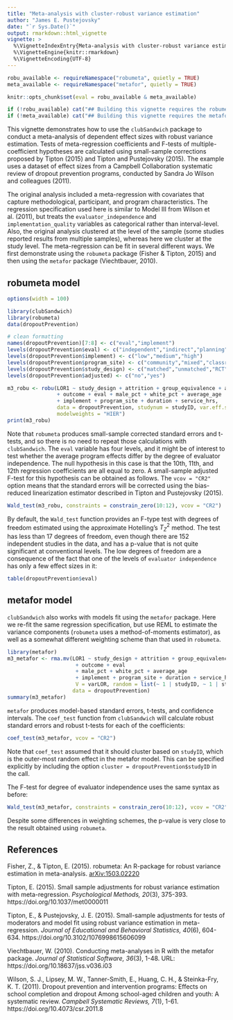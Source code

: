 ```yaml
---
title: "Meta-analysis with cluster-robust variance estimation"
author: "James E. Pustejovsky"
date: "`r Sys.Date()`"
output: rmarkdown::html_vignette
vignette: >
  %\VignetteIndexEntry{Meta-analysis with cluster-robust variance estimation}
  %\VignetteEngine{knitr::rmarkdown}
  %\VignetteEncoding{UTF-8}
---
```


```r
robu_available <- requireNamespace("robumeta", quietly = TRUE) 
meta_available <- requireNamespace("metafor", quietly = TRUE)

knitr::opts_chunk$set(eval = robu_available & meta_available)

if (!robu_available) cat("## Building this vignette requires the robumeta package. Please install it. {-} \n")
if (!meta_available) cat("## Building this vignette requires the metafor package. Please install it. {-} \n")
```

This vignette demonstrates how to use the `clubSandwich` package to conduct a meta-analysis of dependent effect sizes with robust variance estimation. 
Tests of meta-regression coefficients and F-tests of multiple-coefficient hypotheses are calculated using small-sample corrections proposed by Tipton (2015) and Tipton and Pustejovsky (2015). 
The example uses a dataset of effect sizes from a Campbell Collaboration systematic review of dropout prevention programs, conducted by Sandra Jo Wilson and colleagues (2011).

The original analysis included a meta-regression with covariates that capture methodological, participant, and program characteristics. 
The regression specification used here is similar to Model III from Wilson et al. (2011), but treats the `evaluator_independence` and `implementation_quality` variables as categorical rather than interval-level. 
Also, the original analysis clustered at the level of the sample (some studies reported results from multiple samples), whereas here we cluster at the study level. 
The meta-regression can be fit in several different ways. We first demonstrate using the `robumeta` package (Fisher & Tipton, 2015) and then using the `metafor` package (Viechtbauer, 2010).

## robumeta model

```r
options(width = 100)
```

```r
library(clubSandwich)
library(robumeta)
data(dropoutPrevention)

# clean formatting
names(dropoutPrevention)[7:8] <- c("eval","implement")
levels(dropoutPrevention$eval) <- c("independent","indirect","planning","delivery")
levels(dropoutPrevention$implement) <- c("low","medium","high")
levels(dropoutPrevention$program_site) <- c("community","mixed","classroom","school")
levels(dropoutPrevention$study_design) <- c("matched","unmatched","RCT")
levels(dropoutPrevention$adjusted) <- c("no","yes")

m3_robu <- robu(LOR1 ~ study_design + attrition + group_equivalence + adjusted
                + outcome + eval + male_pct + white_pct + average_age
                + implement + program_site + duration + service_hrs, 
                data = dropoutPrevention, studynum = studyID, var.eff.size = varLOR, 
                modelweights = "HIER")
print(m3_robu)
```

Note that `robumeta` produces small-sample corrected standard errors and t-tests, and so there is no need to repeat those calculations with `clubSandwich`. 
The `eval` variable has four levels, and it might be of interest to test whether the average program effects differ by the degree of evaluator independence. 
The null hypothesis in this case is that the 10th, 11th, and 12th regression coefficients are all equal to zero. 
A small-sample adjusted F-test for this hypothesis can be obtained as follows. 
The `vcov = "CR2"` option means that the standard errors will be corrected using the bias-reduced linearization estimator described in Tipton and Pustejovsky (2015).

```r
Wald_test(m3_robu, constraints = constrain_zero(10:12), vcov = "CR2")
```

By default, the `Wald_test` function provides an F-type test with degrees of freedom estimated using the approximate Hotelling's $T^2_Z$ method. The test has less than 17 degrees of freedom, even though there are 152 independent studies in the data, and has a p-value that is not quite significant at conventional levels. The low degrees of freedom are a consequence of the fact that one of the levels of `evaluator independence` has only a few effect sizes in it:

```r
table(dropoutPrevention$eval)
```

## metafor model

`clubSandwich` also works with models fit using the `metafor` package. Here we re-fit the same regression specification, but use REML to estimate the variance components (`robumeta` uses a method-of-moments estimator), as well as a somewhat different weighting scheme than that used in `robumeta`. 

```r
library(metafor)
m3_metafor <- rma.mv(LOR1 ~ study_design + attrition + group_equivalence + adjusted
                      + outcome + eval
                      + male_pct + white_pct + average_age
                      + implement + program_site + duration + service_hrs, 
                      V = varLOR, random = list(~ 1 | studyID, ~ 1 | studySample),
                     data = dropoutPrevention)
summary(m3_metafor)
```

`metafor` produces model-based standard errors, t-tests, and confidence intervals. The `coef_test` function from `clubSandwich` will calculate robust standard errors and robust t-tests for each of the coefficients:

```r
coef_test(m3_metafor, vcov = "CR2")
```

Note that `coef_test` assumed that it should cluster based on `studyID`, which is the outer-most random effect in the metafor model. This can be specified explicitly by including the option `cluster = dropoutPrevention$studyID` in the call. 

The F-test for degree of evaluator independence uses the same syntax as before:
```r
Wald_test(m3_metafor, constraints = constrain_zero(10:12), vcov = "CR2")
```

Despite some differences in weighting schemes, the p-value is very close to the result obtained using `robumeta`.

## References 

Fisher, Z., & Tipton, E. (2015). robumeta: An R-package for robust variance estimation in meta-analysis. [arXiv:1503.02220](https://arxiv.org/abs/1503.02220)

Tipton, E. (2015). Small sample adjustments for robust variance estimation with meta-regression. _Psychological Methods, 20_(3), 375-393. https://doi.org/10.1037/met0000011

Tipton, E., & Pustejovsky, J. E. (2015). Small-sample adjustments for tests of moderators and model fit using robust variance estimation in meta-regression. _Journal of Educational and Behavioral Statistics, 40_(6), 604-634. https://doi.org/10.3102/1076998615606099

Viechtbauer, W. (2010). Conducting meta-analyses in R with the metafor package. _Journal of Statistical Software, 36_(3), 1-48. URL: https://doi.org/10.18637/jss.v036.i03
  
Wilson, S. J., Lipsey, M. W., Tanner-Smith, E., Huang, C. H., & Steinka-Fry, K. T. (2011). Dropout prevention and intervention programs: Effects on school completion and dropout Among school-aged children and youth: A systematic review. _Campbell Systematic Reviews, 7_(1), 1-61. https://doi.org/10.4073/csr.2011.8
